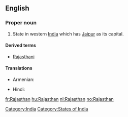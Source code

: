 ==English==
{{wikipedia}}

===Proper noun===
{{infl|en|proper noun}}

# State in western [[India]] which has [[Jaipur]] as its capital.

====Derived terms====
* [[Rajasthani]]

====Translations====
{{trans-top|The state of Rajasthan}}
* Armenian: {{t|hy|Ռաջաստան|tr=Raǰastan}}
{{trans-mid}}
* Hindi: {{t|hi|राजस्थान|tr=rājasthān|sc=Deva}}
{{trans-bottom}}

[[Category:India]]
[[Category:States of India]]

[[fr:Rajasthan]]
[[hu:Rajasthan]]
[[nl:Rajasthan]]
[[no:Rajasthan]]